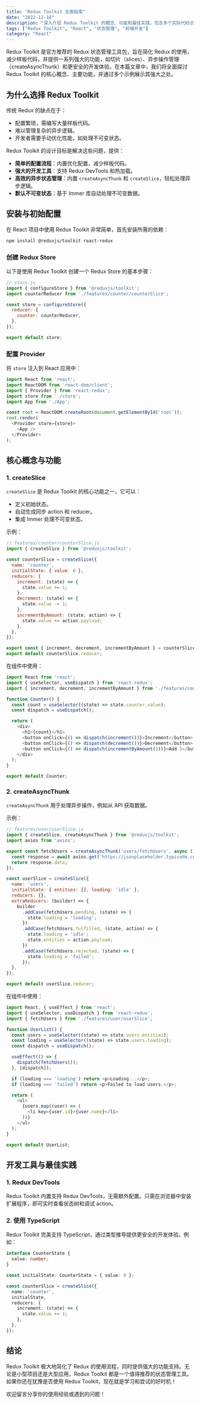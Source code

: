 ```yaml
---
title: "Redux Toolkit 全面指南"
date: "2022-12-18"
description: "深入介绍 Redux Toolkit 的概念、功能和最佳实践，包含多个实际代码示例。"
tags: ["Redux Toolkit", "React", "状态管理", "前端开发"]
category: "React"
---
```


Redux Toolkit 是官方推荐的 Redux 状态管理工具包，旨在简化 Redux 的使用，减少样板代码，并提供一系列强大的功能，如切片（slices）、异步操作管理（createAsyncThunk）和更安全的开发体验。在本篇文章中，我们将全面探讨 Redux Toolkit 的核心概念、主要功能，并通过多个示例展示其强大之处。

## 为什么选择 Redux Toolkit

传统 Redux 的缺点在于：

- 配置繁琐，需编写大量样板代码。
- 难以管理复杂的异步逻辑。
- 开发者需要手动优化性能，如处理不可变状态。

Redux Toolkit 的设计目标是解决这些问题，提供：

- **简单的配置流程**：内置优化配置，减少样板代码。
- **强大的开发工具**：支持 Redux DevTools 和热加载。
- **高效的异步状态管理**：内置 `createAsyncThunk` 和 `createSlice`，轻松处理异步逻辑。
- **默认不可变状态**：基于 Immer 库自动处理不可变数据。

## 安装与初始配置

在 React 项目中使用 Redux Toolkit 非常简单，首先安装所需的依赖：

```bash
npm install @reduxjs/toolkit react-redux
```

### 创建 Redux Store

以下是使用 Redux Toolkit 创建一个 Redux Store 的基本步骤：

```javascript
// store.js
import { configureStore } from '@reduxjs/toolkit';
import counterReducer from './features/counter/counterSlice';

const store = configureStore({
  reducer: {
    counter: counterReducer,
  },
});

export default store;
```

### 配置 Provider

将 `store` 注入到 React 应用中：

```javascript
import React from 'react';
import ReactDOM from 'react-dom/client';
import { Provider } from 'react-redux';
import store from './store';
import App from './App';

const root = ReactDOM.createRoot(document.getElementById('root'));
root.render(
  <Provider store={store}>
    <App />
  </Provider>
);
```

## 核心概念与功能

### 1. createSlice

`createSlice` 是 Redux Toolkit 的核心功能之一，它可以：

- 定义初始状态。
- 自动生成同步 action 和 reducer。
- 集成 Immer 处理不可变状态。

示例：

```javascript
// features/counter/counterSlice.js
import { createSlice } from '@reduxjs/toolkit';

const counterSlice = createSlice({
  name: 'counter',
  initialState: { value: 0 },
  reducers: {
    increment: (state) => {
      state.value += 1;
    },
    decrement: (state) => {
      state.value -= 1;
    },
    incrementByAmount: (state, action) => {
      state.value += action.payload;
    },
  },
});

export const { increment, decrement, incrementByAmount } = counterSlice.actions;
export default counterSlice.reducer;
```

在组件中使用：

```javascript
import React from 'react';
import { useSelector, useDispatch } from 'react-redux';
import { increment, decrement, incrementByAmount } from './features/counter/counterSlice';

function Counter() {
  const count = useSelector((state) => state.counter.value);
  const dispatch = useDispatch();

  return (
    <div>
      <h1>{count}</h1>
      <button onClick={() => dispatch(increment())}>Increment</button>
      <button onClick={() => dispatch(decrement())}>Decrement</button>
      <button onClick={() => dispatch(incrementByAmount(5))}>Add 5</button>
    </div>
  );
}

export default Counter;
```

### 2. createAsyncThunk

`createAsyncThunk` 用于处理异步操作，例如从 API 获取数据。

示例：

```javascript
// features/user/userSlice.js
import { createSlice, createAsyncThunk } from '@reduxjs/toolkit';
import axios from 'axios';

export const fetchUsers = createAsyncThunk('users/fetchUsers', async () => {
  const response = await axios.get('https://jsonplaceholder.typicode.com/users');
  return response.data;
});

const userSlice = createSlice({
  name: 'users',
  initialState: { entities: [], loading: 'idle' },
  reducers: {},
  extraReducers: (builder) => {
    builder
      .addCase(fetchUsers.pending, (state) => {
        state.loading = 'loading';
      })
      .addCase(fetchUsers.fulfilled, (state, action) => {
        state.loading = 'idle';
        state.entities = action.payload;
      })
      .addCase(fetchUsers.rejected, (state) => {
        state.loading = 'failed';
      });
  },
});

export default userSlice.reducer;
```

在组件中使用：

```javascript
import React, { useEffect } from 'react';
import { useSelector, useDispatch } from 'react-redux';
import { fetchUsers } from './features/user/userSlice';

function UserList() {
  const users = useSelector((state) => state.users.entities);
  const loading = useSelector((state) => state.users.loading);
  const dispatch = useDispatch();

  useEffect(() => {
    dispatch(fetchUsers());
  }, [dispatch]);

  if (loading === 'loading') return <p>Loading...</p>;
  if (loading === 'failed') return <p>Failed to load users.</p>;

  return (
    <ul>
      {users.map((user) => (
        <li key={user.id}>{user.name}</li>
      ))}
    </ul>
  );
}

export default UserList;
```

## 开发工具与最佳实践

### 1. Redux DevTools

Redux Toolkit 内置支持 Redux DevTools，无需额外配置。只需在浏览器中安装扩展程序，即可实时查看状态树和调试 action。

### 2. 使用 TypeScript

Redux Toolkit 完美支持 TypeScript，通过类型推导提供更安全的开发体验。例如：

```typescript
interface CounterState {
  value: number;
}

const initialState: CounterState = { value: 0 };

const counterSlice = createSlice({
  name: 'counter',
  initialState,
  reducers: {
    increment: (state) => {
      state.value += 1;
    },
  },
});
```

## 结论

Redux Toolkit 极大地简化了 Redux 的使用流程，同时提供强大的功能支持。无论是小型项目还是大型应用，Redux Toolkit 都是一个值得推荐的状态管理工具。如果你还在犹豫是否使用 Redux Toolkit，现在就是学习和尝试的好时机！

欢迎留言分享你的使用经验或遇到的问题！
